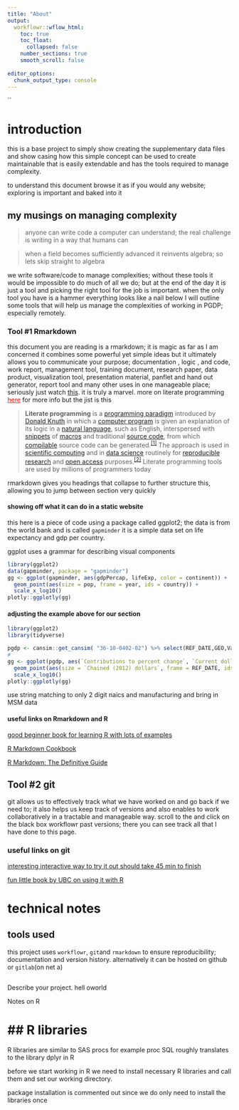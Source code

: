 ```yaml
---
title: "About"
output:
  workflowr::wflow_html:
    toc: true
    toc_float:
      collapsed: false
    number_sections: true
    smooth_scroll: false
      
editor_options:
  chunk_output_type: console
---
```


\`\`

# introduction

this is a base project to simply show creating the supplementary data files and show casing how this simple concept can be used to create maintainable that is easily extendable and has the tools required to manage complexity.

to understand this document browse it as if you would any website; exploring is important and baked into it

## my musings on managing complexity

> anyone can write code a computer can understand; the real challenge is writing in a way that humans can

> when a field becomes sufficiently advanced it reinvents algebra; so lets skip straight to algebra

we write software/code to manage complexities; without these tools it would be impossible to do much of all we do; but at the end of the day it is just a tool and picking the right tool for the job is important. when the only tool you have is a hammer everything looks like a nail below I will outline some tools that will help us manage the complexities of working in PGDP; especially remotely.

### Tool \#1 Rmarkdown

this document you are reading is a rmarkdown; it is magic as far as I am concerned it combines some powerful yet simple ideas but it ultimately allows you to communicate your purpose; documentation , logic , and code, work report, management tool, training document, research paper, data product, visualization tool, presentation material, panflet and hand out generator, report tool and many other uses in one manageable place; seriously just watch [this](https://www.youtube.com/watch?v=qLEkUjxk7e8). it is truly a marvel. more on literate programming [here](https://en.wikipedia.org/wiki/Literate_programming){#literateprogramming .documentation style="color:red"} for more info but the jist is this

> **Literate programming** is a [programming paradigm](https://en.wikipedia.org/wiki/Programming_paradigm "Programming paradigm") introduced by [Donald Knuth](https://en.wikipedia.org/wiki/Donald_Knuth "Donald Knuth") in which a [computer program](https://en.wikipedia.org/wiki/Computer_program "Computer program") is given an explanation of its logic in a [natural language](https://en.wikipedia.org/wiki/Natural_language "Natural language"), such as English, interspersed with [snippets](https://en.wikipedia.org/wiki/Snippet_(programming) "Snippet (programming)") of [macros](https://en.wikipedia.org/wiki/Macro_(computer_science) "Macro (computer science)") and traditional [source code](https://en.wikipedia.org/wiki/Source_code "Source code"), from which [compilable](https://en.wikipedia.org/wiki/Compiler "Compiler") source code can be generated.^[[1]](https://en.wikipedia.org/wiki/Literate_programming#cite_note-TCJ_LP-1)^ The approach is used in [scientific computing](https://en.wikipedia.org/wiki/Scientific_computing "Scientific computing") and in [data science](https://en.wikipedia.org/wiki/Data_science "Data science") routinely for [reproducible research](https://en.wikipedia.org/wiki/Reproducible_research "Reproducible research") and [open access](https://en.wikipedia.org/wiki/Open_access "Open access") purposes.^[[2]](https://en.wikipedia.org/wiki/Literate_programming#cite_note-2)^ Literate programming tools are used by millions of programmers today

rmarkdown gives you headings that collapse to further structure this, allowing you to jump between section very quickly

#### showing off what it can do in a static website

this here is a piece of code using a package called ggplot2; the data is from the world bank and is called `gapminder` it is a simple data set on life expectancy and gdp per country.

ggplot uses a grammar for describing visual components

```r
library(ggplot2)
data(gapminder, package = "gapminder")
gg <- ggplot(gapminder, aes(gdpPercap, lifeExp, color = continent)) +
  geom_point(aes(size = pop, frame = year, ids = country)) +
  scale_x_log10()
plotly::ggplotly(gg)
```

#### adjusting the example above for our section

```r
library(ggplot2)
library(tidyverse)

pgdp <- cansim::get_cansim( "36-10-0402-02") %>% select(REF_DATE,GEO,Value,VALUE,`North American Industry Classification System (NAICS)`) %>% pivot_wider(names_from = Value, values_from = VALUE) 
#
gg <- ggplot(pgdp, aes(`Contributions to percent change`, `Current dollars`, color = GEO)) +
  geom_point(aes(size = `Chained (2012) dollars`, frame = REF_DATE, ids = `North American Industry Classification System (NAICS)`)) +
  scale_x_log10()
plotly::ggplotly(gg)
```

use string matching to only 2 digit naics and manufacturing and bring in MSM data

#### useful links on Rmarkdown and R

[good beginner book for learning R with lots of examples](https://r4ds.had.co.nz/)

[R Markdown Cookbook](https://bookdown.org/yihui/rmarkdown-cookbook/)

[R Markdown: The Definitive Guide](https://bookdown.org/yihui/rmarkdown/)

## Tool \#2 git

git allows us to effectively track what we have worked on and go back if we need to; it also helps us keep track of versions and also enables to work collaboratively in a tractable and manageable way. scroll to the and click on the black box workflowr past versions; there you can see track all that I have done to this page.

### useful links on git

[interesting interactive way to try it out should take 45 min to finish](https://learngitbranching.js.org/ "a simple website to teach you git"){#documentation}

[fun little book by UBC on using it with R](https://happygitwithr.com/)

# technical notes

## tools used

this project uses `workflowr`, `git`and `rmarkdown` to ensure reproducibility; documentation and version history. alternatively it can be hosted on github or `gitlab`(on net a)

## 

Describe your project. hell oworld

Notes on R

# \#\# R libraries

R libraries are similar to SAS procs for example proc SQL roughly translates to the library dplyr in R

before we start working in R we need to install necessary R libraries and call them and set our working directory.

package installation is commented out since we do only need to install the libraries once\

#  {.tabset}
